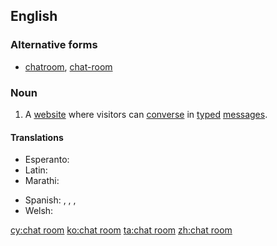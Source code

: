==English==

===Alternative forms===
* [[chatroom]], [[chat-room]]

===Noun===
{{en-noun|head=[[chat]] [[room]]}}

# {{Internet}} A [[website]] where visitors can [[converse]] in [[type]]d [[message]]s.

====Translations====
{{trans-top|website}}
* Esperanto: {{t-|eo|babilejo}}
* Latin: {{t|la|collocutorium}}
* Marathi: {{t-|mr|चॅट रूम|f|tr=cǎṭa rūma|sc=Deva}}
{{trans-mid}}
* Spanish: {{t-|es|sala de chat|f}}, {{t-|es|sala de charla|f}}, {{t-|es|sala de plática|f}}, {{t-|es|sala de conversación|f}}
* Welsh: {{t+|cy|ystafell sgwrsio|f}}
{{trans-bottom}}

[[cy:chat room]]
[[ko:chat room]]
[[ta:chat room]]
[[zh:chat room]]
